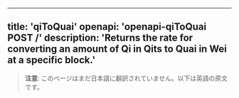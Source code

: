 <!-- AUTO-GENERATED-CONTENT:START (ENGLISH-COPY) -->
---
title: 'qiToQuai'
openapi: 'openapi-qiToQuai POST /'
description: 'Returns the rate for converting an amount of Qi in Qits to Quai in Wei at a specific block.'
---

> **注意**: このページはまだ日本語に翻訳されていません。以下は英語の原文です。
